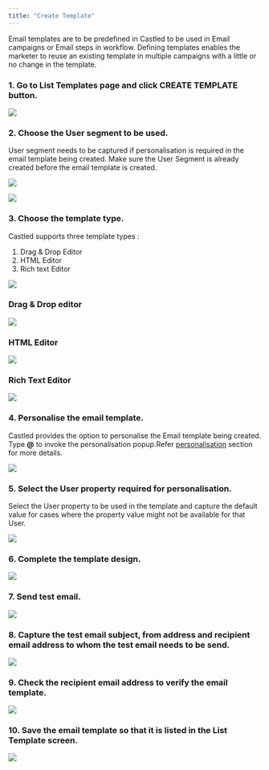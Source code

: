 ```yaml
---
title: "Create Template"
---
```


Email templates are to be predefined in Castled to be used in Email campaigns or Email steps in workflow. Defining templates enables the marketer to reuse an existing template in multiple campaigns with a little or no change in the template. 

### 1. Go to List Templates page and click CREATE TEMPLATE button.

![](/images/email-template-1.png)

### 2. Choose the User segment to be used.

User segment needs to be captured if personalisation is required in the email template being created. Make sure the User Segment is already created before the email template is created.

![](/images/email-template-2.png)

![](/images/email-template-3.png)

### 3. Choose the template type.

Castled supports three template types : 
1. Drag & Drop Editor 
2. HTML Editor 
3. Rich text Editor

![](/images/email-template-4.png)

### Drag & Drop editor
![](/images/email-template-7.png)

### HTML Editor
![](/images/email-template-5.png)

### Rich Text Editor
![](/images/email-template-6.png)

### 4. Personalise the email template.  

Castled provides the option to personalise the Email template being created. Type **@** to invoke the personalisation popup.Refer [personalisation](/engagement/personalisation/personalisation) section for more details.

![](/images/email-template-8.png)

### 5. Select the User property required for personalisation.  

Select the User property to be used in the template and capture the default value for cases where the property value might not be available for that User.

![](/images/email-template-9.png)

### 6. Complete the template design. 
![](/images/email-template-11.png)

### 7. Send test email.
![](/images/email-template-12.png)

### 8. Capture the test email subject, from address and recipient email address to whom the test email needs to be send.
![](/images/email-template-14.png)

### 9. Check the recipient email address to verify the email template.  
![](/images/email-template-15.png)

### 10. Save the email template so that it is listed in the List Template screen. 
![](/images/email-template-16.png)